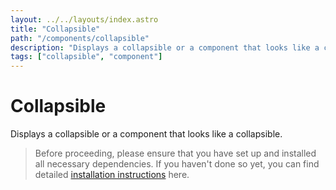```yaml
---
layout: ../../layouts/index.astro
title: "Collapsible"
path: "/components/collapsible"
description: "Displays a collapsible or a component that looks like a collapsible."
tags: ["collapsible", "component"]
---
```


# Collapsible

Displays a collapsible or a component that looks like a collapsible.


> Before proceeding, please ensure that you have set up and installed all necessary dependencies.
> If you haven't done so yet, you can find detailed [installation instructions](/installation) here.

<ComponentPreview name="collapsible" client:idle />
